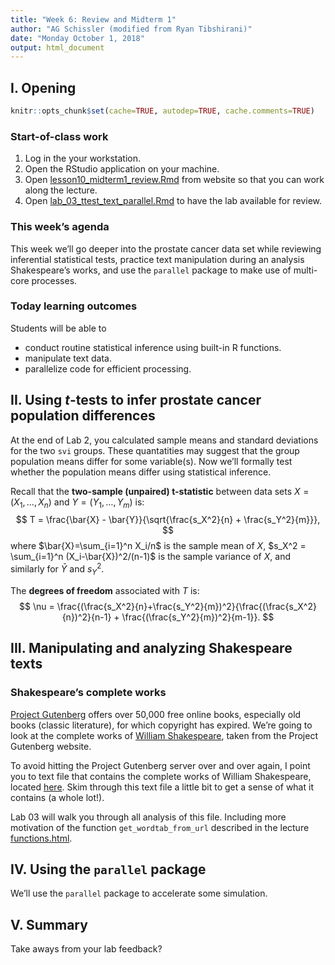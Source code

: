 ```yaml
---
title: "Week 6: Review and Midterm 1"
author: "AG Schissler (modified from Ryan Tibshirani)"
date: "Monday October 1, 2018"
output: html_document
---
```


## I. Opening 

```r
knitr::opts_chunk$set(cache=TRUE, autodep=TRUE, cache.comments=TRUE)
```

### Start-of-class work

1. Log in the your workstation.
2. Open the RStudio application on your machine.
3. Open [lesson10_midterm1_review.Rmd](https://github.com/grizant/STAT445/blob/master/lesson8_ttests_text_parallel/rmd/lesson8_ttests_text_parallel.Rmd) from website so that you can work along the lecture.
4. Open [lab_03_ttest_text_parallel.Rmd](https://github.com/grizant/STAT445/blob/master/labs/lab_03_ttest_text_parallel.Rmd) to have the lab available for review.

### This week's agenda

This week we'll go deeper into the prostate cancer data set while reviewing inferential statistical tests, practice text manipulation during an analysis Shakespeare's works, and use the `parallel` package to make use of multi-core processes.

### Today learning outcomes

Students will be able to

- conduct routine statistical inference using built-in R functions.
- manipulate text data.
- parallelize code for efficient processing.

## II. Using $t$-tests to infer prostate cancer population differences

At the end of Lab 2, you calculated sample means and standard deviations for the two `svi` groups. These quantatities may suggest that the group population means differ for some variable(s). Now we'll formally test whether the population means differ using statistical inference.

Recall that the **two-sample (unpaired) t-statistic** between data sets $X=(X_1,\ldots,X_n)$ and $Y=(Y_1,\ldots,Y_m)$ is:
$$
T = \frac{\bar{X} - \bar{Y}}{\sqrt{\frac{s_X^2}{n} + \frac{s_Y^2}{m}}},
$$
where $\bar{X}=\sum_{i=1}^n X_i/n$ is the sample mean of $X$, $s_X^2 = \sum_{i=1}^n (X_i-\bar{X})^2/(n-1)$ is the sample variance of $X$, and similarly for $\bar{Y}$ and $s_Y^2$.

The **degrees of freedom** associated with $T$ is:
$$
\nu = \frac{(\frac{s_X^2}{n}+\frac{s_Y^2}{m})^2}{\frac{(\frac{s_X^2}{n})^2}{n-1} + 
  \frac{(\frac{s_Y^2}{m})^2}{m-1}}.
$$

## III. Manipulating and analyzing Shakespeare texts

### Shakespeare's complete works

[Project Gutenberg](http://www.gutenberg.org) offers over 50,000 free online books, especially old books (classic literature), for which copyright has expired. We're going to look at the complete works of [William Shakespeare](https://en.wikipedia.org/wiki/William_Shakespeare), taken from the Project Gutenberg website. 

To avoid hitting the Project Gutenberg server over and over again, I point you to text file that contains the complete works of William Shakespeare, located [here](http://www.stat.cmu.edu/~ryantibs/statcomp/data/shakespeare.txt). Skim through this text file a little bit to get a sense of what it contains (a whole lot!). 

Lab 03 will walk you through all analysis of this file. Including more motivation of  the function `get_wordtab_from_url` described in the lecture [functions.html](http://www.grantschissler.com/teaching/FA18/STAT445/functions.html).

## IV. Using the `parallel` package

We'll use the `parallel` package to accelerate some simulation. 

## V. Summary

Take aways from your lab feedback?
